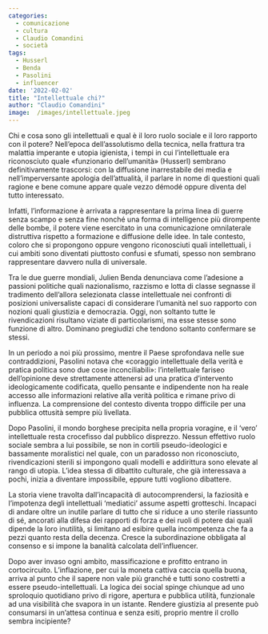 ```yaml
---
categories:
  - comunicazione
  - cultura
  - Claudio Comandini
  - società
tags:
  - Husserl
  - Benda
  - Pasolini
  - influencer
date: '2022-02-02'
title: "Intellettuale chi?"
author: "Claudio Comandini"
image:  /images/intellettuale.jpeg
---
```


Chi e cosa sono gli intellettuali e qual è il loro ruolo sociale e il loro rapporto con il potere? Nell’epoca dell’assolutismo della tecnica, nella frattura tra malattia imperante e utopia igienista, i tempi in cui l’intellettuale era riconosciuto quale «funzionario dell’umanità» (Husserl) sembrano definitivamente trascorsi: con la diffusione inarrestabile dei media e nell’imperversante apologia dell’attualità, il parlare in nome di questioni quali ragione e bene comune appare quale vezzo démodé oppure diventa del tutto interessato.

Infatti, l’informazione è arrivata a rappresentare la prima linea di guerre senza scampo e senza fine nonché una forma di intelligence più dirompente delle bombe, il potere viene esercitato in una comunicazione omnilaterale distruttiva rispetto a formazione e diffusione delle idee. In tale contesto, coloro che si propongono oppure vengono riconosciuti quali intellettuali, i cui ambiti sono diventati piuttosto confusi e sfumati, spesso non sembrano rappresentare davvero nulla di universale.

Tra le due guerre mondiali, Julien Benda denunciava come l’adesione a passioni politiche quali nazionalismo, razzismo e lotta di classe segnasse il tradimento dell’allora selezionata classe intellettuale nei confronti di posizioni universaliste capaci di considerare l’umanità nel suo rapporto con nozioni quali giustizia e democrazia. Oggi, non soltanto tutte le rivendicazioni risultano viziate di particolarismi, ma esse stesse sono funzione di altro. Dominano pregiudizi che tendono soltanto confermare se stessi.

In un periodo a noi più prossimo, mentre il Paese sprofondava nelle sue contraddizioni, Pasolini notava che «coraggio intellettuale della verità e pratica politica sono due cose inconciliabili»: l’intellettuale fariseo dell’opinione deve strettamente attenersi ad una pratica d’intervento ideologicamente codificata, quello pensante e indipendente non ha reale accesso alle informazioni relative alla verità politica e rimane privo di influenza. La comprensione del contesto diventa troppo difficile per una pubblica ottusità sempre più livellata.

Dopo Pasolini, il mondo borghese precipita nella propria voragine, e il 'vero' intellettuale resta crocefisso dal pubblico disprezzo. Nessun effettivo ruolo sociale sembra a lui possibile, se non in cortili pseudo-ideologici e bassamente moralistici nel quale, con un paradosso non riconosciuto, rivendicazioni sterili si impongono quali modelli e addirittura sono elevate al rango di utopia. L’idea stessa di dibattito culturale, che già interessava a pochi, inizia a diventare impossibile, eppure tutti vogliono dibattere.

La storia viene travolta dall’incapacità di autocomprendersi, la faziosità e l’impotenza degli intellettuali ‘mediatici’ assume aspetti grotteschi. Incapaci di andare oltre un inutile parlare di tutto che si riduce a uno sterile riassunto di sé, ancorati alla difesa dei rapporti di forza e dei ruoli di potere dai quali dipende la loro inutilità, si limitano ad esibire quella incompetenza che fa a pezzi quanto resta della decenza. Cresce la subordinazione obbligata al consenso e si impone la banalità calcolata dell’influencer.

Dopo aver invaso ogni ambito, massificazione e profitto entrano in cortocircuito. L'inflazione, per cui la moneta cattiva caccia quella buona, arriva al punto che il sapere non vale più granché e tutti sono costretti a essere pseudo-intellettuali. La logica dei social spinge chiunque ad uno sproloquio quotidiano privo di rigore, apertura e pubblica utilità, funzionale ad una visibilità che svapora in un istante. Rendere giustizia al presente può consumarsi in un’attesa continua e senza esiti, proprio mentre il crollo sembra incipiente?
